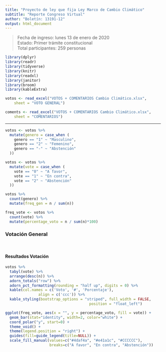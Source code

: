 ```yaml
---
title: "Proyecto de ley que fija Ley Marco de Cambio Climático" 
subtitle: "Reporte Congreso Virtual"
author: "Boletín: 13191-12"
output: html_document
---
```


> Fecha de ingreso: lunes 13 de enero de 2020\
> Estado: Primer trámite constitucional\
> Total participantes: 259 personas\


```r
library(dplyr)
library(readr)
library(tidyverse)
library(knitr)
library(readxl)
library(janitor)
library(broom)
library(kableExtra)
```

```r
votos <- read_excel("VOTOS + COMENTARIOS Cambio Climático.xlsx", 
    sheet = "VOTO GENERAL")

coments <- read_excel("VOTOS + COMENTARIOS Cambio Climático.xlsx", 
    sheet = "COMENTARIOS")
```


*** 


```r
votos <- votos %>%
  mutate(genero = case_when (
    genero == "1" ~ "Masculino",
    genero == "2" ~ "Femenino",
    genero == "-" ~ "Abstención"
  ))
```

```r
votos <- votos %>%
  mutate(vote = case_when (
    vote == "0" ~ "A favor",
    vote == "1" ~ "En contra",
    vote == "2" ~ "Abstención"
  ))
```


```r
votos %>%
  count(genero) %>%
  mutate(freq_gen = n / sum(n))
```

```r
freq_vote <- votos %>%
  count(vote) %>%
  mutate(percentage_voto = n / sum(n)*100)
```


### Votación General 
<br/>

#### Resultados Votación

```r
votos %>%
  tabyl(vote) %>%
  arrange(desc(n)) %>%
  adorn_totals("row") %>%
  adorn_pct_formatting(rounding = "half up", digits = 0) %>%
  kable(col.names = c('Voto', '#', 'Porcentaje'),
               align = c('ccc')) %>%
  kable_styling(bootstrap_options = "striped", full_width = FALSE, 
                                      position = "float_left")

```


```r
ggplot(freq_vote, aes(x = "", y = percentage_voto, fill = vote)) +
  geom_bar(stat="identity", width=2, color="white") +
  coord_polar("y", start=0) +
  theme_void() + 
  theme(legend.position = "right") +
  guides(fill=guide_legend(title=NULL)) +
  scale_fill_manual(values=c("#4daf4a", "#e41a1c", "#CCCCCC"), 
                    breaks=c("A favor", "En contra", "Abstención")) 
```







 

